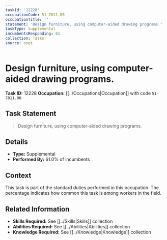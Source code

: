 ```yaml
---
taskId: '12228'
occupationCode: 51-7011.00
occupationTitle: ''
statement: 'Design furniture, using computer-aided drawing programs.'
taskType: Supplemental
incumbentsResponding: 61
collection: Tasks
source: onet
---
```

# Design furniture, using computer-aided drawing programs.

**Task ID:** 12228
**Occupation:** [[../Occupations|Occupation]] with code `51-7011.00`

## Task Statement

> Design furniture, using computer-aided drawing programs.

## Details

- **Type:** Supplemental
- **Performed By:** 61.0% of incumbents

## Context

This task is part of the standard duties performed in this occupation. The percentage indicates how common this task is among workers in the field.

## Related Information

- **Skills Required:** See [[../Skills|Skills]] collection
- **Abilities Required:** See [[../Abilities|Abilities]] collection
- **Knowledge Required:** See [[../Knowledge|Knowledge]] collection

